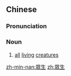 {{also|衆生|众生}}
==Chinese==
{{zh-forms|s=众生}}

===Pronunciation===
{{zh-pron
|m=zhòngshēng
|c=zung3 sang1
|h=pfs=chung-sên
|mn=chiòng-seng
|cat=n
}}

===Noun===
{{zh-noun}}

# {{lb|zh|Buddhism}} [[all]] [[living]] [[creatures]]

[[zh-min-nan:眾生]]
[[zh:眾生]]